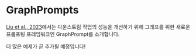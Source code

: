 # GraphPrompts

[Liu et al., 2023](https://arxiv.org/abs/2302.08043)에서는 다운스트림 작업의 성능을 개선하기 위해 그래프를 위한 새로운 프롬프팅 프레임워크인 GraphPrompt를 소개합니다.

더 많은 예제가 곧 추가될 예정입니다!